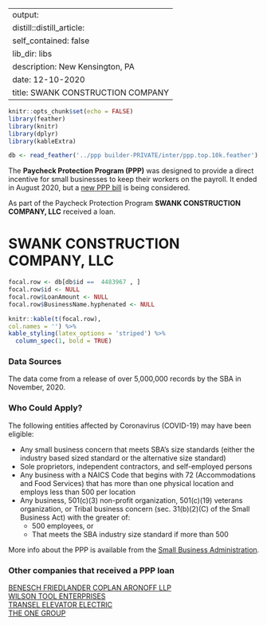 
---
output:
  distill::distill_article:
    self_contained: false
    lib_dir: libs
description: New Kensington, PA 
date: 12-10-2020
title: SWANK CONSTRUCTION COMPANY 
---




```r
knitr::opts_chunk$set(echo = FALSE)
library(feather)
library(knitr)
library(dplyr)
library(kableExtra)

db <- read_feather('../ppp builder-PRIVATE/inter/ppp.top.10k.feather')

```



The **Paycheck Protection Program (PPP)** was designed to provide a direct incentive for small businesses to keep their workers on the payroll. It ended in August 2020, but a [new PPP bill](https://thehill.com/policy/finance/529092-bipartisan-support-for-new-ppp-loans-gains-momentum-in-congress) is being considered.

As part of the Paycheck Protection Program **SWANK CONSTRUCTION COMPANY, LLC** received a loan.


# SWANK CONSTRUCTION COMPANY, LLC 

```r
focal.row <- db[db$id ==  4483967 , ]
focal.row$id <- NULL
focal.row$LoanAmount <- NULL
focal.row$BusinessName.hyphenated <- NULL

knitr::kable(t(focal.row), 
col.names = '') %>%
kable_styling(latex_options = 'striped') %>%
  column_spec(1, bold = TRUE)


```

### Data Sources

The data come from a release of over 5,000,000 records by the SBA in November, 2020.


### Who Could Apply?

The following entities affected by Coronavirus (COVID-19) may have been eligible:

+ Any small business concern that meets SBA’s size standards (either the industry based sized standard or the alternative size standard)
+ Sole proprietors, independent contractors, and self-employed persons
+ Any business with a NAICS Code that begins with 72 (Accommodations and Food Services) that has more than one physical location and employs less than 500 per location
+ Any business, 501(c)(3) non-profit organization, 501(c)(19) veterans organization, or Tribal business concern (sec. 31(b)(2)(C) of the Small Business Act) with the greater of:
  + 500 employees, or 
  + That meets the SBA industry size standard if more than 500


More info about the PPP is available from the [Small Business Administration](https://www.sba.gov/funding-programs/loans/coronavirus-relief-options/paycheck-protection-program).

 
### Other companies that received a PPP loan 
   
 [BENESCH FRIEDLANDER COPLAN ARONOFF LLP](/Paycheck-Protection-Program/521624-BENESCH-FRIEDLANDER-COPLAN-ARONOFF-LLP) <br> [WILSON TOOL ENTERPRISES](/Paycheck-Protection-Program/5062104-WILSON-TOOL-ENTERPRISES) <br> [TRANSEL ELEVATOR ELECTRIC](/Paycheck-Protection-Program/4775053-TRANSEL-ELEVATOR-ELECTRIC) <br> [THE ONE GROUP](/Paycheck-Protection-Program/4644081-THE-ONE-GROUP) <br>